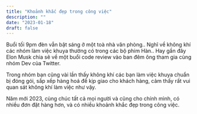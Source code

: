 ```yaml
---
title: "Khoảnh khắc đẹp trong công việc"
description: ""
date: "2023-01-18"
draft: false
---
```


Buổi tối 9pm đèn vẫn bật sáng ở một toà nhà văn phòng..
Nghĩ về không khí các nhóm làm việc khuya thường có trong các bộ phim Hàn..
Hay gần đây Elon Musk chia sẽ về một buổi code review vào ban đêm ông tham gia cùng nhóm Dev của Twitter.

Trong nhóm bạn cũng vài lần thấy không khí các bạn làm việc khuya chuẩn bị đóng gói, sắp xếp hàng hoá để kịp giao cho khách hàng, cảm thấy rất vui quan sát không khí làm việc như vậy.

Năm mới 2023, cùng chúc tất cả mọi người và cũng cho chính mình, có nhiều đơn đặt hàng hơn, và có nhiều khoảnh khắc đẹp trong công việc.
